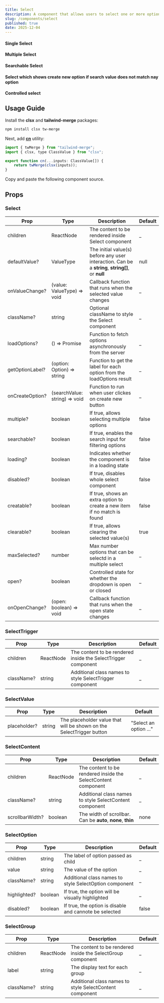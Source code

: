 ```yaml
---
title: Select
description: A component that allows users to select one or more options from a list.
slug: /components/select
published: true
date: 2025-12-04
---
```

#### Single Select
<ComponentCodePreview name="select-demo" category="examples" />

#### Multiple Select 
<ComponentCodePreview name="select-multiple" category="examples" />

#### Searchable Select
<ComponentCodePreview name="select-searchable" category="examples" />

#### Select which shows create new option if search value does not match nay option
<ComponentCodePreview name="select-creatable" category="examples" />

#### Controlled select
<ComponentCodePreview name="select-controlled" category="examples" />


## Usage Guide

Install the **clsx** and **tailwind-merge** packages:
```bash
npm install clsx tw-merge
```

Next, add [**cn**](https://github.com/yogendrarana/craftui/blob/master/src/lib/utils.ts) utility:
```jsx
import { twMerge } from "tailwind-merge";
import { clsx, type ClassValue } from "clsx";

export function cn(...inputs: ClassValue[]) {
    return twMerge(clsx(inputs));
}
```

Copy and paste the following component source.
<ComponentSource name="select" category="core" />

## Props

### Select

| Prop             | Type                             | Description                                                                                         | Default |
| ---------------  | -------------------------------- | --------------------------------------------------------------------------------------------------- | ------- |
| children         | ReactNode                        | The content to be rendered inside Select component                                                  | _       |
| defaultValue?    | ValueType                        | The initial value(s) before any user interaction. Can be a **string**, **string[]**, or **null**    | null    |
| onValueChange?   | (value: ValueType) => void       | Callback function that runs when the selected value changes                                         | _       |
| className?       | string                           | Optional className to style the Select component                                                    | _       |
| loadOptions?     | () => Promise                    | Function to fetch options asynchronously from the server                                            | _       |
| getOptionLabel?  | (option: Option) => string       | Function to get the label for each option from the loadOptions result                               | _       |
| onCreateOption?  | (searchValue: string) => void    | Function to run when user clickes on create new button                                              | _       |
| multiple?        | boolean                          | If true, allows selecting multiple options                                                          | false   |
| searchable?      | boolean                          | If true, enables the search input for filtering options                                             | false   |
| loading?         | boolean                          | Indicates whether the component is in a loading state                                               | false   |
| disabled?        | boolean                          | If true, disables whole select component                                                            | false   |
| creatable?       | boolean                          | If true, shows an extra option to create a new item if no match is found                            | false   |
| clearable?       | boolean                          |	If true, allows clearing the selected value(s)                                                      | true    |
| maxSelected?     | number                           | Max number options that can be selectd in a multiple select                                         | _       |
| open?            | boolean                          | Controlled state for whether the dropdown is open or closed                                         | _       |
| onOpenChange?    | (open: boolean) => void          | Callback function that runs when the open state changes                                             | _       |


### SelectTrigger

| Prop             | Type              | Description                                                      | Default |
| ---------------  | ----------------- | ---------------------------------------------------------------- | ------- |
| children         | ReactNode         | The content to be rendered inside the SelectTrigger component    | _       |
| className?       | string            | Additional class names to style SelectTrigger component          | _       |

### SelectValue

| Prop             | Type              | Description                                                               | Default                      |
| ---------------  | ----------------- | ------------------------------------------------------------------------- | ---------------------------- |
| placeholder?     | string            | The placeholder value that will be shown on the SelectTrigger button      | "Select an option ..."       |

### SelectContent

| Prop             | Type              | Description                                                      | Default |
| ---------------  | ----------------- | ---------------------------------------------------------------- | ------- |
| children         | ReactNode         | The content to be rendered inside the SelectContent component    | _       |
| className?       | string            | Additional class names to style SelectContent component          | _       |
| scrollbarWidth?  | boolean           | The width of scrollbar. Can be **auto**, **none**, **thin**      | none    |

### SelectOption

| Prop             | Type              | Description                                                      | Default |
| ---------------  | ----------------- | ---------------------------------------------------------------- | ------- |
| children         | string            | The label of option passed as child                              | _       |
| value            | string            | The value of the option                                          | _       |
| className?       | string            | Additional class names to style SelectOption component           | _       |
| highlighted?     | boolean           | If true, the option will be visually highlighted                 | _       |
| disabled?        | boolean           | If true, the option is disable and cannote be selected           | false   |

### SelectGroup

| Prop             | Type              | Description                                                      | Default |
| ---------------  | ----------------- | ---------------------------------------------------------------- | ------- |
| children         | ReactNode         | The content to be rendered inside the SelectGroup component      | _       |
| label            | string            | The display text for each group                                  | _       |
| className?       | string            | Additional class names to style SelectContent component          | _       |

